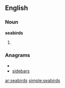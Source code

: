 ==English==

===Noun===
'''seabirds'''

# {{plural of|[[seabird]]}}

===Anagrams===
* {{alphagram|abdeirss}}
* [[sidebars#English|sidebars]]

[[ar:seabirds]]
[[simple:seabirds]]